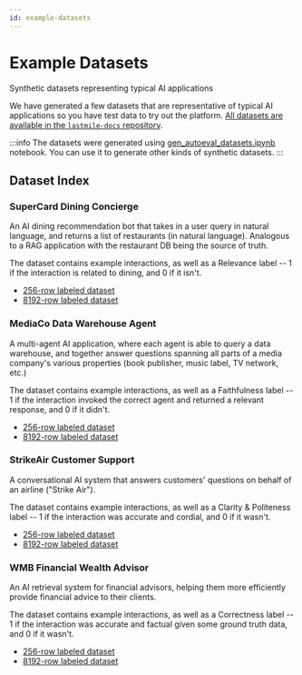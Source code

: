 ```yaml
---
id: example-datasets
---
```



# Example Datasets

Synthetic datasets representing typical AI applications

We have generated a few datasets that are representative of typical AI applications so you have test data to try out the platform.
[All datasets are available in the `lastmile-docs` repository](https://github.com/lastmile-ai/lastmile-docs/blob/main/cookbook/data/README.md).

:::info
The datasets were generated using [gen_autoeval_datasets.ipynb](https://github.com/lastmile-ai/lastmile-docs/blob/main/cookbook/data/gen_autoeval_datasets.ipynb) notebook. 
You can use it to generate other kinds of synthetic datasets.
:::

## Dataset Index

### SuperCard Dining Concierge
An AI dining recommendation bot that takes in a user query in natural language, and returns a list of restaurants (in natural language). Analogous to a RAG application with the restaurant DB being the source of truth.

The dataset contains example interactions, as well as a Relevance label -- 1 if the interaction is related to dining, and 0 if it isn't.

* [256-row labeled dataset](https://github.com/lastmile-ai/lastmile-docs/blob/main/cookbook/data/supercard_dining/supercard_dining_concierge_256.parquet)
* [8192-row labeled dataset](https://github.com/lastmile-ai/lastmile-docs/blob/main/cookbook/data/supercard_dining/supercard_dining_concierge_256.parquet)


### MediaCo Data Warehouse Agent
A multi-agent AI application, where each agent is able to query a data warehouse, and together answer questions spanning all parts of a media company's various properties (book publisher, music label, TV network, etc.)

The dataset contains example interactions, as well as a Faithfulness label -- 1 if the interaction invoked the correct agent and returned a relevant response, and 0 if it didn't.

* [256-row labeled dataset](https://github.com/lastmile-ai/lastmile-docs/blob/main/cookbook/data/mediaco_agent/mediaco_data_warehouse_256.parquet)
* [8192-row labeled dataset](https://github.com/lastmile-ai/lastmile-docs/blob/main/cookbook/data/mediaco_agent/mediaco_data_warehouse_8192.parquet)


### StrikeAir Customer Support
A conversational AI system that answers customers' questions on behalf of an airline ("Strike Air").

The dataset contains example interactions, as well as a Clarity & Politeness label -- 1 if the interaction was accurate and cordial, and 0 if it wasn't.

* [256-row labeled dataset](https://github.com/lastmile-ai/lastmile-docs/blob/main/cookbook/data/strikeair_customer_support/strikeair_customer_support_256.parquet)
* [8192-row labeled dataset](https://github.com/lastmile-ai/lastmile-docs/blob/main/cookbook/data/strikeair_customer_support/strikeair_customer_support_8192.parquet)


### WMB Financial Wealth Advisor
An AI retrieval system for financial advisors, helping them more efficiently provide financial advice to their clients.

The dataset contains example interactions, as well as a Correctness label -- 1 if the interaction was accurate and factual given some ground truth data, and 0 if it wasn't.

* [256-row labeled dataset](https://github.com/lastmile-ai/lastmile-docs/blob/main/cookbook/data/wmb_wealth_advisor/wmb_wealth_advisor_256.parquet)
* [8192-row labeled dataset](https://github.com/lastmile-ai/lastmile-docs/blob/main/cookbook/data/wmb_wealth_advisor/wmb_wealth_advisor_8192.parquet)